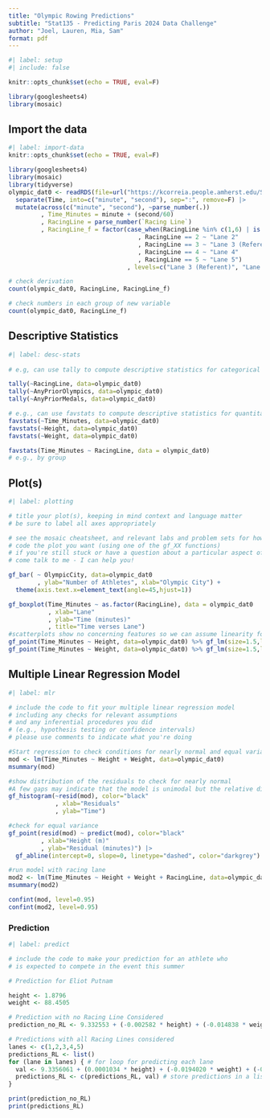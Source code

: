 ```yaml
---
title: "Olympic Rowing Predictions"
subtitle: "Stat135 - Predicting Paris 2024 Data Challenge"
author: "Joel, Lauren, Mia, Sam"
format: pdf
---
```


```r
#| label: setup
#| include: false

knitr::opts_chunk$set(echo = TRUE, eval=F)

library(googlesheets4)
library(mosaic)
```

## Import the data
```r
#| label: import-data
knitr::opts_chunk$set(echo = TRUE, eval=F)

library(googlesheets4)
library(mosaic)
library(tidyverse)
olympic_dat0 <- readRDS(file=url("https://kcorreia.people.amherst.edu/Stat135/project_scull.Rds")) |>
  separate(Time, into=c("minute", "second"), sep=":", remove=F) |>
  mutate(across(c("minute", "second"), ~parse_number(.))
         , Time_Minutes = minute + (second/60)
         , RacingLine = parse_number(`Racing Line`)
         , RacingLine_f = factor(case_when(RacingLine %in% c(1,6) | is.na(RacingLine) ~ "Other"
                                    , RacingLine == 2 ~ "Lane 2"
                                    , RacingLine == 3 ~ "Lane 3 (Referent)"
                                    , RacingLine == 4 ~ "Lane 4"
                                    , RacingLine == 5 ~ "Lane 5")
                                 , levels=c("Lane 3 (Referent)", "Lane 2", "Lane 4", "Lane 5", "Other")))

# check derivation
count(olympic_dat0, RacingLine, RacingLine_f)

# check numbers in each group of new variable
count(olympic_dat0, RacingLine_f)
```

## Descriptive Statistics

```r
#| label: desc-stats
 
# e.g, can use tally to compute descriptive statistics for categorical variables

tally(~RacingLine, data=olympic_dat0)
tally(~AnyPriorOlympics, data=olympic_dat0)
tally(~AnyPriorMedals, data=olympic_dat0)

# e.g., can use favstats to compute descriptive statistics for quantitative variables
favstats(~Time_Minutes, data=olympic_dat0)
favstats(~Height, data=olympic_dat0)
favstats(~Weight, data=olympic_dat0)

favstats(Time_Minutes ~ RacingLine, data = olympic_dat0)
# e.g., by group
```

## Plot(s)
```r
#| label: plotting

# title your plot(s), keeping in mind context and language matter
# be sure to label all axes appropriately 

# see the mosaic cheatsheet, and relevant labs and problem sets for how to
# code the plot you want (using one of the gf_XX functions)
# if you're still stuck or have a question about a particular aspect of the plot,
# come talk to me - I can help you!

gf_bar( ~ OlympicCity, data=olympic_dat0
        , ylab="Number of Athletes", xlab="Olympic City") +
  theme(axis.text.x=element_text(angle=45,hjust=1))

gf_boxplot(Time_Minutes ~ as.factor(RacingLine), data = olympic_dat0
           , xlab="Lane"
           , ylab="Time (minutes)"
           , title="Time verses Lane") 
#scatterplots show no concerning features so we can assume linearity for the regression model
gf_point(Time_Minutes ~ Height, data=olympic_dat0) %>% gf_lm(size=1.5,linetype="dashed")
gf_point(Time_Minutes ~ Weight, data=olympic_dat0) %>% gf_lm(size=1.5,linetype="dashed")
```


## Multiple Linear Regression Model 

```r
#| label: mlr

# include the code to fit your multiple linear regression model 
# including any checks for relevant assumptions
# and any inferential procedures you did 
# (e.g., hypothesis testing or confidence intervals)
# please use comments to indicate what you're doing

#Start regression to check conditions for nearly normal and equal variance
mod <- lm(Time_Minutes ~ Height + Weight, data=olympic_dat0) 
msummary(mod)

#show distribution of the residuals to check for nearly normal
#A few gaps may indicate that the model is unimodal but the relative distribution is symmetric and given our sample size our inferences should still be alright due to the central limit theorem. 
gf_histogram(~resid(mod), color="black"
             , xlab="Residuals"
             , ylab="Time")

#check for equal variance
gf_point(resid(mod) ~ predict(mod), color="black"
         , xlab="Height (m)"
         , ylab="Residual (minutes)") |>
  gf_abline(intercept=0, slope=0, linetype="dashed", color="darkgrey")

#run model with racing lane
mod2 <- lm(Time_Minutes ~ Height + Weight + RacingLine, data=olympic_dat0)
msummary(mod2)

confint(mod, level=0.95)
confint(mod2, level=0.95)
```

### Prediction

```r
#| label: predict

# include the code to make your prediction for an athlete who
# is expected to compete in the event this summer

# Prediction for Eliot Putnam

height <- 1.8796
weight <- 88.4505

# Prediction with no Racing Line Considered
prediction_no_RL <- 9.332553 + (-0.002582 * height) + (-0.014838 * weight)

# Predictions with all Racing Lines considered
lanes <- c(1,2,3,4,5)
predictions_RL <- list()
for (lane in lanes) { # for loop for predicting each lane
  val <- 9.3356061 + (0.0001034 * height) + (-0.0194020 * weight) + (-0.0300910 * lane) # input values into model
  predictions_RL <- c(predictions_RL, val) # store predictions in a list for later access.
}

print(prediction_no_RL)
print(predictions_RL)

```

